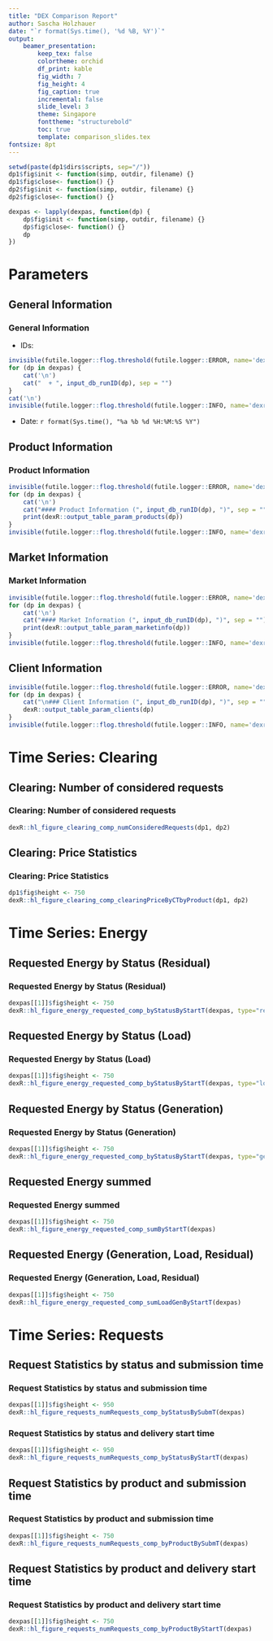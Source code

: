 ```yaml
---
title: "DEX Comparison Report"
author: Sascha Holzhauer
date: "`r format(Sys.time(), '%d %B, %Y')`"
output:
    beamer_presentation:
        keep_tex: false
        colortheme: orchid
        df_print: kable
        fig_width: 7
        fig_height: 4
        fig_caption: true
        incremental: false
        slide_level: 3
        theme: Singapore
        fonttheme: "structurebold"
        toc: true
        template: comparison_slides.tex
fontsize: 8pt
---
```


```r
setwd(paste(dp1$dirs$scripts, sep="/"))
dp1$fig$init <- function(simp, outdir, filename) {}
dp1$fig$close<- function() {}
dp2$fig$init <- function(simp, outdir, filename) {}
dp2$fig$close<- function() {}

dexpas <- lapply(dexpas, function(dp) {
	dp$fig$init <- function(simp, outdir, filename) {}
	dp$fig$close<- function() {}
	dp
})

```
# Parameters
## General Information
### General Information
* IDs:
```r
invisible(futile.logger::flog.threshold(futile.logger::ERROR, name='dexr'))
for (dp in dexpas) {
	cat('\n')
	cat("  + ", input_db_runID(dp), sep = "")
}
cat('\n')
invisible(futile.logger::flog.threshold(futile.logger::INFO, name='dexr'))
```
* Date: `r format(Sys.time(), "%a %b %d %H:%M:%S %Y")`

## Product Information
### Product Information
```r
invisible(futile.logger::flog.threshold(futile.logger::ERROR, name='dexr'))
for (dp in dexpas) {
	cat('\n')
	cat("#### Product Information (", input_db_runID(dp), ")", sep = "") 
	print(dexR::output_table_param_products(dp))
}
invisible(futile.logger::flog.threshold(futile.logger::INFO, name='dexr'))
```

## Market Information
### Market Information
```r
invisible(futile.logger::flog.threshold(futile.logger::ERROR, name='dexr'))
for (dp in dexpas) {
	cat('\n')
	cat("#### Market Information (", input_db_runID(dp), ")", sep = "")
	print(dexR::output_table_param_marketinfo(dp))
}
invisible(futile.logger::flog.threshold(futile.logger::INFO, name='dexr'))
```

## Client Information
```r
invisible(futile.logger::flog.threshold(futile.logger::ERROR, name='dexr'))
for (dp in dexpas) {
	cat("\n### Client Information (", input_db_runID(dp), ")", sep = "") 
	dexR::output_table_param_clients(dp)
}
invisible(futile.logger::flog.threshold(futile.logger::INFO, name='dexr'))
```

# Time Series: Clearing
## Clearing: Number of considered requests
### Clearing: Number of considered requests
```r
dexR::hl_figure_clearing_comp_numConsideredRequests(dp1, dp2)
```

## Clearing: Price Statistics
### Clearing: Price Statistics
```r
dp1$fig$height <- 750
dexR::hl_figure_clearing_comp_clearingPriceByCTbyProduct(dp1, dp2)
```

# Time Series: Energy
## Requested Energy by Status (Residual)
### Requested Energy by Status (Residual)
```r
dexpas[[1]]$fig$height <- 750
dexR::hl_figure_energy_requested_comp_byStatusByStartT(dexpas, type="residual", skiplegend=T)
```

## Requested Energy by Status (Load)
### Requested Energy by Status (Load)
```r
dexpas[[1]]$fig$height <- 750
dexR::hl_figure_energy_requested_comp_byStatusByStartT(dexpas, type="load", skiplegend=T)
```

## Requested Energy by Status (Generation)
### Requested Energy by Status (Generation)
```r
dexpas[[1]]$fig$height <- 750
dexR::hl_figure_energy_requested_comp_byStatusByStartT(dexpas, type="generation", skiplegend=T)
```


## Requested Energy summed
### Requested Energy summed
```r
dexpas[[1]]$fig$height <- 750
dexR::hl_figure_energy_requested_comp_sumByStartT(dexpas)
```

## Requested Energy (Generation, Load, Residual)
### Requested Energy (Generation, Load, Residual)
```r
dexpas[[1]]$fig$height <- 750
dexR::hl_figure_energy_requested_comp_sumLoadGenByStartT(dexpas)
```

# Time Series: Requests
## Request Statistics by status and submission time
### Request Statistics by status and submission time
```r
dexpas[[1]]$fig$height <- 950
dexR::hl_figure_requests_numRequests_comp_byStatusBySubmT(dexpas)
```

### Request Statistics by status and delivery start time
```r
dexpas[[1]]$fig$height <- 950
dexR::hl_figure_requests_numRequests_comp_byStatusByStartT(dexpas)
```

## Request Statistics by product and submission time
### Request Statistics by product and submission time
```r
dexpas[[1]]$fig$height <- 750
dexR::hl_figure_requests_numRequests_comp_byProductBySubmT(dexpas)
```

## Request Statistics by product and delivery start time
### Request Statistics by product and delivery start time
```r
dexpas[[1]]$fig$height <- 750
dexR::hl_figure_requests_numRequests_comp_byProductByStartT(dexpas)
```
